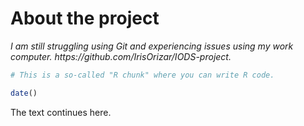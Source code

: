 
# About the project

*I am still struggling using Git and experiencing issues using my work computer.  https://github.com/IrisOrizar/IODS-project.*

```r
# This is a so-called "R chunk" where you can write R code.

date()

```
The text continues here.


